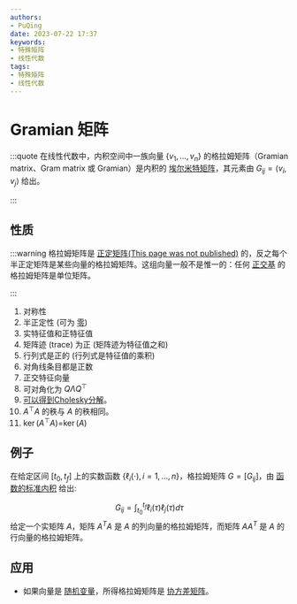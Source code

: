 ```yaml
---
authors:
- PuQing
date: 2023-07-22 17:37
keywords:
- 特殊矩阵
- 线性代数
tags:
- 特殊矩阵
- 线性代数
---
```

# Gramian 矩阵

:::quote
在线性代数中，内积空间中一族向量 $\{\displaystyle v_{1},\dots ,v_{n}\}$ 的格拉姆矩阵（Gramian matrix、Gram matrix 或 Gramian）是内积的 [埃尔米特矩阵](https://zh.wikipedia.org/wiki/%E5%9F%83%E5%B0%94%E7%B1%B3%E7%89%B9%E7%9F%A9%E9%98%B5)，其元素由 ${\displaystyle G_{ij}=\langle v_{i},v_{j}\rangle }$ 给出。

:::
## 性质

:::warning
格拉姆矩阵是 [正定矩阵(This page was not published)](./404) 的，反之每个半正定矩阵是某些向量的格拉姆矩阵。这组向量一般不是惟一的：任何 [正交基](https://zh.wikipedia.org/wiki/%E6%AD%A3%E4%BA%A4%E5%9F%BA "正交基") 的格拉姆矩阵是单位矩阵。


<!--truncate-->
:::
1. 对称性
2. 半正定性 (可为 [零](http://stats.stackexchange.com/a/56833/67822))
3. 实特征值和正特征值
4. 矩阵迹 (trace) 为正 (矩阵迹为特征值之和)
5. 行列式是正的 (行列式是特征值的乘积)
6. 对角线条目都是正数
7. 正交特征向量
8. 可对角化为 $Q \Lambda Q^{\top}$
9. [可以得到Cholesky分解](http://mathoverflow.net/q/155147/74150)。
10. $A^{\top}A$ 的秩与 $A$ 的秩相同。
11. $\operatorname{ker}(A^{\top}A)$=$\operatorname{ker}(A)$

## 例子

在给定区间 $[t_0,t_f]$ 上的实数函数 $\displaystyle \{\ell _{i}(\cdot ),\,i=1,\dots ,n\}$，格拉姆矩阵 ${\displaystyle G=[G_{ij}]}$，由 [函数的标准内积](https://zh.wikipedia.org/wiki/%E5%86%85%E7%A7%AF#%E4%BE%8B%E5%AD%90) 给出:

$$
G_{i j}=\int_{t_{0}}^{t_{f}} \ell_{i}(\tau) \ell_{j}(\tau) d \tau
$$
给定一个实矩阵 $A$，矩阵 $A^T A$ 是 $A$ 的列向量的格拉姆矩阵，而矩阵 $AA^T$ 是 $A$ 的行向量的格拉姆矩阵。

## 应用

- 如果向量是 [随机变量](./8f979ab4)，所得格拉姆矩阵是 [协方差矩阵](./8f979ab4)。
